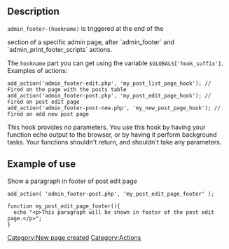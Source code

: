 ==Description==

<tt>admin_footer-(hookname)</tt> is triggered at the end of the <tt><body></tt> section of a specific admin page, after `admin_footer` and `admin_print_footer_scripts` actions.

The <tt>hookname</tt> part you can get using the variable <tt>$GLOBALS['hook_suffix']</tt>. Examples of actions:
<pre>
add_action('admin_footer-edit.php', 'my_post_list_page_hook'); // Fired on the page with the posts table
add_action('admin_footer-post.php', 'my_post_edit_page_hook'); // Fired on post edit page
add_action('admin_footer-post-new.php', 'my_new_post_page_hook'); // Fired on add new post page
</pre>

This hook provides no parameters. You use this hook by having your function echo output to the browser, or by having it perform background tasks. Your functions shouldn't return, and shouldn't take any parameters.

==Example of use==
Show a paragraph in footer of post edit page

<pre>
add_action( 'admin_footer-post.php', 'my_post_edit_page_footer' );

function my_post_edit_page_footer(){
  echo "<p>This paragraph will be shown in footer of the post edit page.</p>";
}
</pre>

{{Stub}}
[[Category:New page created]] 
{{Copyedit}} 
[[Category:Actions]]